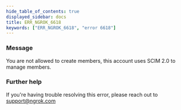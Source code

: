 ```yaml
---
hide_table_of_contents: true
displayed_sidebar: docs
title: ERR_NGROK_6618
keywords: ["ERR_NGROK_6618", "error 6618"]
---
```


### Message

You are not allowed to create members, this account uses SCIM 2.0 to manage members.

### Further help

If you're having trouble resolving this error, please reach out to [support@ngrok.com](mailto:support@ngrok.com?subject=Help%20with%20ERR_NGROK_6618)
